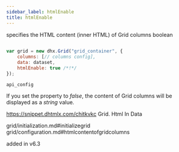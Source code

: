 ```yaml
---
sidebar_label: htmlEnable
title: htmlEnable
---
```



          


<Short>
 specifies the HTML content (inner HTML) of Grid columns




</Short>



<Type>
 boolean


</Type>


~~~js
 
var grid = new dhx.Grid("grid_container", {
    columns: [// columns config],
    data: dataset,
    htmlEnable: true /*!*/
});

~~~
	api_config

<Descr>
 

If you set the property to *false*, the content of Grid columns will be displayed as a *string* value.


</Descr>


 https://snippet.dhtmlx.com/chitkvkc	Grid. Html In Data

 grid/initialization.md#initializegrid
grid/configuration.md#htmlcontentofgridcolumns

 added in v6.3